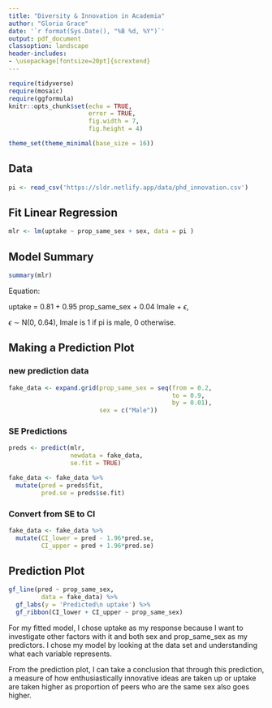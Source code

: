 ```yaml
---
title: "Diversity & Innovation in Academia"
author: "Gloria Grace"
date: '`r format(Sys.Date(), "%B %d, %Y")`'
output: pdf_document
classoption: landscape
header-includes:
- \usepackage[fontsize=20pt]{scrextend}
---
```


```r
require(tidyverse)
require(mosaic)
require(ggformula)
knitr::opts_chunk$set(echo = TRUE,
                      error = TRUE,
                      fig.width = 7, 
                      fig.height = 4)

theme_set(theme_minimal(base_size = 16))
```

## Data

```r
pi <- read_csv('https://sldr.netlify.app/data/phd_innovation.csv')
```

## Fit Linear Regression

```r
mlr <- lm(uptake ~ prop_same_sex + sex, data = pi )
```

## Model Summary

```r
summary(mlr)
```
Equation: 

uptake = 0.81 + 0.95 prop_same_sex + 0.04 Imale + $\epsilon$,

$\epsilon$ $\sim$ N(0, 0.64), Imale is 1 if pi is male, 0 otherwise. 


## Making a Prediction Plot

### new prediction data

```r
fake_data <- expand.grid(prop_same_sex = seq(from = 0.2, 
                                             to = 0.9,
                                             by = 0.01),
                         sex = c("Male"))
```

### SE Predictions

```r
preds <- predict(mlr, 
                 newdata = fake_data, 
                 se.fit = TRUE)
```

```r
fake_data <- fake_data %>% 
  mutate(pred = preds$fit, 
         pred.se = preds$se.fit)
```
### Convert from SE to CI

```r
fake_data <- fake_data %>% 
  mutate(CI_lower = pred - 1.96*pred.se, 
         CI_upper = pred + 1.96*pred.se)
```

## Prediction Plot 

```r
gf_line(pred ~ prop_same_sex, 
         data = fake_data) %>% 
  gf_labs(y = 'Predicted\n uptake') %>% 
  gf_ribbon(CI_lower + CI_upper ~ prop_same_sex)
```

For my fitted model, I chose uptake as my response because I want to investigate other factors with it and both sex and prop_same_sex as my predictors. I chose my model by looking at the data set and understanding what each variable represents. 

From the prediction plot, I can take a conclusion that through this prediction, a measure of how enthusiastically innovative ideas are taken up or uptake are taken higher as proportion of peers who are the same sex also goes higher. 
  